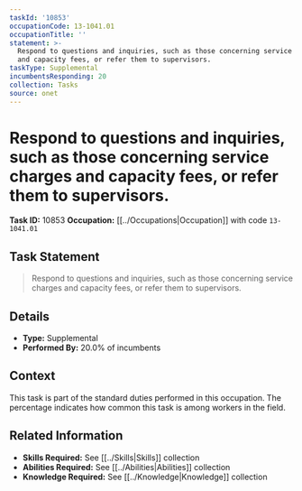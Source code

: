 ```yaml
---
taskId: '10853'
occupationCode: 13-1041.01
occupationTitle: ''
statement: >-
  Respond to questions and inquiries, such as those concerning service charges
  and capacity fees, or refer them to supervisors.
taskType: Supplemental
incumbentsResponding: 20
collection: Tasks
source: onet
---
```

# Respond to questions and inquiries, such as those concerning service charges and capacity fees, or refer them to supervisors.

**Task ID:** 10853
**Occupation:** [[../Occupations|Occupation]] with code `13-1041.01`

## Task Statement

> Respond to questions and inquiries, such as those concerning service charges and capacity fees, or refer them to supervisors.

## Details

- **Type:** Supplemental
- **Performed By:** 20.0% of incumbents

## Context

This task is part of the standard duties performed in this occupation. The percentage indicates how common this task is among workers in the field.

## Related Information

- **Skills Required:** See [[../Skills|Skills]] collection
- **Abilities Required:** See [[../Abilities|Abilities]] collection
- **Knowledge Required:** See [[../Knowledge|Knowledge]] collection

